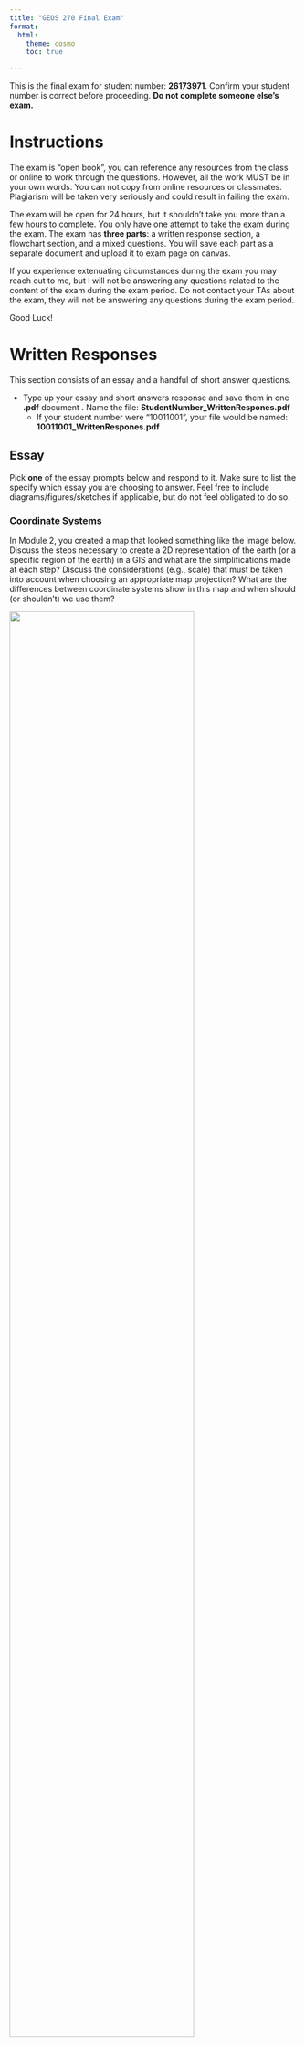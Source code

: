 ```yaml
---
title: "GEOS 270 Final Exam"
format:
  html:
    theme: cosmo
    toc: true

---
```



This is the final exam for student number: **26173971**.  Confirm your student number is correct before proceeding.  **Do not complete someone else's exam.** 


# Instructions

The exam is "open book", you can reference any resources from the class or online to work through the questions. However, all the work MUST be in your own words. You can not copy from online resources or classmates. Plagiarism will be taken very seriously and could result in failing the exam.

The exam will be open for 24 hours, but it shouldn't take you more than a few hours to complete.  You only have one attempt to take the exam during the exam.  The exam has **three parts**: a written response section, a flowchart section, and a mixed questions.  You will save each part as a separate document and upload it to exam page on canvas.

If you experience extenuating circumstances during the exam you may reach out to me, but I will not be answering any questions related to the content of the exam during the exam period. Do not contact your TAs about the exam, they will not be answering any questions during the exam period.

Good Luck!


# Written Responses

This section consists of an essay and a handful of short answer questions.

* Type up your essay and short answers response and save them in one **.pdf** document .  Name the file: **StudentNumber_WrittenRespones.pdf**
    * If your student number were "10011001", your file would be named: **10011001_WrittenRespones.pdf**


## Essay

Pick **one** of the essay prompts below and respond to it.  Make sure to list the specify which essay you are choosing to answer.  Feel free to include diagrams/figures/sketches if applicable, but do not feel obligated to do so.



### Coordinate Systems

In Module 2, you created a map that looked something like the image below. Discuss the steps necessary to create a 2D representation of the earth (or a specific region of the earth) in a GIS and what are the simplifications made at each step?  Discuss the considerations (e.g., scale) that must be taken into account when choosing an appropriate map projection?  What are the differences between coordinate systems show in this map and when should (or shouldn't) we use them?

![](images/Coordinate_System_Comparison.png){width=80%}








### Data Models

In Module 4, you assessed the relationship between housing cost and vegetation cover and created a map that looked something like the image below.  Discuss the key differences between raster and vector data; what type(s) of phenomena they are best suited to represent, and what does the term 'resolution' describe in the context of these data models, and how is resolution related to, and different from, the concept of scale?  How did you make use of both raster and vector data to investigate the relationship between housing cost and vegetation cover in Vancouver?

![](images/Van_NDVI_Map.png){width=80%}








## Short Answer

You can answer these questions briefly in sentence or bullet point format.





### Spatial Patterns

In lecture I contrasted agricultural systems (e.g., a corn field) with natural systems (e.g., a tundra ecosystem) when describing how we measure similarity or dissimilarity across space.  What were the terms used to describe similarity or dissimilarity across space?  Which one would best describe a corn field and which would better describe a tundra ecosystem and why?






### Autocorrelation

What is spatial auto-correlation? What are two tools we covered that we can use to create a continuous field from discrete point observations of phenomena that exhibit positive spatial auto-correlation?






### Raster Tools

Compare and contrast the raster calculator and weighted overlay tools.  Which of these tools (raster calculator or weighted overlay) did we use to identify the suitability Tsunami shelters in Port Alberni?  Could we have used the other tool (raster calculator or weighted overlay) instead?






### Select by Attribute

The table below contains a list records for different trees in an area.  The select by attribute tool can be used to query records in a table. For example, if I needed to find all the maple trees , I could select:\n\n<p><strong>Where:</strong> Species = Maple</p>




How would you use the select by attribute tool in ArcGIS Pro to select all the birch and pine trees over 35 yr old from the table above? Write out the query as it would be structured in the select by attribute tool, you can see the text above for a hint on how to format your answer. How many records would your query return?


|  A  | B | C |
|-----|--:|--:|
|Birch|  5| 50|
|Birch|  6| 75|
|Pine | 20| 35|
|Pine | 25| 45|
|Oak  | 10| 30|
|Maple| 35| 60|







### Resolution vs. File Size
    
You have two raster images that cover the exact same area (same extent).  Raster image 'A' is a DEM (one band) and a cell size of 100 m.  Raster image 'B' is an RGB color image (three bands) and a cell size of 25 m.  If raster A has a file size of 10 mb (megabytes), what is the approximate file size of layer B in mb?",



You have two raster images that cover the exact same area (same extent).  Raster image 'A' is a DEM (one band) and a cell size of 100 m.  Raster image 'B' is an RGB color image (three bands) and a cell size of 50 m.  If raster A has a file size of 10 mb (megabytes), what is the approximate file size of layer B in mb?",





# Flowchart 

Create a flow chart outlining how you would use GIS to answer the following prompt. Either draw your flowchart by hand, use this [online tool](https://app.diagrams.net/), or use another software package (eg. power point, etc.) and upload it here. Use appropriate symbology to differentiate between layers (inputs/ intermediate layers /outputs) and processes and use arrows to connect them. You can include a written response as well to further explain steps/choices in your model if you wish.

* Save the file as either a .pdf, png, or jpg and name it as follows: **StudentNumber_Flowchart.pdf**
  * If your student number were "10011001", your file would be named: **10011001_FlowChart.pdf**, **10011001_FlowChart.png**, or **10011001_FlowChart.jpg**, depending on the file type you chose.
* Make sure to upload the flowchart as a separate file.  Do not include it in your written answers or it **will not be marked**.



### Locations for a New Blue Jays Stadium

The Toronto Blue Jays are considering replacing the Rogers Centre with a new stadium. You have been hired by the city of Toronto to identify candidate sites for the new Blue Jays stadium. The ideal location must meet the following criteria:

* On land zoned for commercial or industrial development.
* At least 300 m away from any heritage buildings.
* Within 1000 m of a subway stop served by Line 1 or 2.
* Within 500 m of an arterial roadway.
* Outside of flood-prone areas (flood probability < 10%).

You have the following data to work with. Create a flowchart to show how you would go about identifying potential stadium locations.



|        A         |   B   | C  |      D      |                             E                             |
|------------------|-------|----|-------------|-----------------------------------------------------------|
|Zoning            |Polygon|.shp|UTM Zone 17 N|Zoning Class(Residential / Commercial / Industrial / etc.) |
|Heritage buildings|Points |.csv|WGS 1984     |Age / Address / Owner                                      |
|Subway stops      |Points |.shp|UTM Zone 17 N|Line(1/2/3/4)                                              |
|Roads             |Line   |.shp|UTM Zone 17 N|Type(Arterial / Highway / Street / Alleyway)               |
|Flood probability |Raster |.tif|UTM Zone 17 N|Annual flood probability (0-100%)                          |







# Mixed Questions

For these questions, download the answer sheet for your exam, which can be found [here](https://github.com/GEOS270/FinalExam/raw/main/sheets/0_AnswerSheet.zip).  

* It is **very important** make sure the file is named and formatted properly **before** you upload it.  
    * It should be formatted as follows: **StudentNumber_AnswerSheet.csv** .  
    * If your student number were "10011001", your file would be named: **10011001_AnswerSheet.csv**
  
* **Do not** upload the answer sheet as a .numbers, .xls, or any other type of file.   Only upload a .csv file for your answer sheet.
    * Canvas will convert .numbers, .xls, etc to a .pdf and which cannot be graded automatically.  
    * Answer sheets that cannot be graded automatically will incur a significant penalty.

* The answer sheet file is already named and formatted properly for you, but if you accidentally save in a different format need help exporting a .csv file, you can refer to the following instructions:
    * For the [Numbers](https://support.apple.com/en-ca/guide/numbers/tan3b922d4ad/mac) application on a Mac 
    * For [Excel](https://support.microsoft.com/en-au/office/save-a-workbook-to-text-format-txt-or-csv-3e9a9d6c-70da-4255-aa28-fcacf1f081e6) on Windows.





## Matching

Match the numbered items to the values from the answer bank.  Some answers may be used more than once.  Only type the letter corresponding to you choice on your answer sheet.  **Do not** type out the full word, only type the letter corresponding to the answer.  Answers are not case sensitive.

**1**	
Match the following data to their corresponding measurement scale:

Answer Bank: **a** Ratio	**b** Nominal	**c** Ordinal	**d** Interval	

 * **1.0**	
Temperature (Kelvin)


 * **1.1**	
Colors


 * **1.2**	
Tree Species


 * **1.3**	
Dog Size (Small/Medium/Large)


 * **1.4**	
Tree Species


 * **1.5**	
Monthly Income


 * **1.6**	
Temperature (Celsius)


 * **1.7**	
Letter Grade (e.g. A/B/C)




## Fill in the Blanks

Enter the words or phrases that best complete the statement.  Blanks are labelled with with an numeric code in brackets (e.g., [11.1]) which has a corresponding slot in your answer sheet.  Spelling does not need to be exact, but **make sure** to type out acronyms/abbreviations. For example, if the answer is *Geographic Information Science* but you entered **GIS**, your answer will be marked as incorrect.

**2**	
Metadata is [  <sub>2.0</sub>  ] about [  <sub>2.1</sub>  ].

**3**	
Spatial [  <sub>3.0</sub>  ] is the process of estimating the values between point observations to create a continuous surface. A common method known as [  <sub>3.1</sub>  ] uses a function to estimate cell values based on their proximity to a set of known point observations.

**4**	
[  <sub>4.0</sub>  ] is a technique that assigns spatial [  <sub>4.1</sub>  ] to text-based descriptions of locations (eg. street addresses).

**5**	
Random sampling is a/an [  <sub>5.0</sub>  ] method for collecting spatial information.  Stratified random sampling and cluster sampling are [  <sub>5.1</sub>  ] methods for collecting spatial information that are designed to help address some of the downsides of random sampling.

**6**	
Ptolemy's Geographia is the first known example of a(n) [  <sub>6.0</sub>  ]. It consisted of eight volumes and a [  <sub>6.1</sub>  ] world map.

**7**	
The [  <sub>7.0</sub>  ] arises when we aggregate individual data values into larger [  <sub>7.1</sub>  ] with arbitrary boundaries.

**8**	
NDVI is an index derived from satellite [  <sub>8.0</sub>  ] that can be used to gauge the health/density of [  <sub>8.1</sub>  ].



## Multiple Choice

Type the letter corresponding to you choice on your answer sheet.  **Do not** type out the full word, only type the letter corresponding to the answer.  Answers are not case sensitive.

**9.0**	
When making a map of global population density, you should use this type of projection to ensure accurate calculations:

* **a** Equal Area
* **b** Conformal Conic
* **c** Conformal Cylindrical
* **d** Equidistant Azimuthal
* **e** Universal Transverse Mercator


**10.0**	
This issue arises when we assume we can take data presented in aggregate and aggregate it again at a higher level.

* **a** Modifiable Aerial Unit Problem
* **b** Extrapolation Error
* **c** Atomistic Fallacy
* **d** Aggregation Error
* **e** Ecological Fallacy


**11.0**	
This metric gives us a sense of the dispersion in a data set, but it is not influenced by outliers.

* **a** Dispersion Index
* **b** Inter-Quartile Range
* **c** Standard Deviation
* **d** Mean
* **e** Range


**12.0**	
These chart/plots are best suited for showing the frequency distribution of a discrete variable

* **a** Histograms
* **b** Bar Charts
* **c** Box Plots
* **d** Scatter Plots
* **e** Line Charts


**13.0**	
Map Rock is a 12,000-year stone engraving that that shows a map of which river?

* **a** Snake River
* **b** Fraser River
* **c** Nile River
* **d** Murray Darling River
* **e** Dyje River


**14.0**	
This type of analysis lets us look at the relationship one variable has with another.

* **a** Linear Regression
* **b** Natural Breaks Classification
* **c** Random Forest
* **d** R2 Scoring
* **e** Line Plotting


**15.0**	
These chart/plots are best suited for showing the relationship between two variables:

* **a** Bar Charts
* **b** Scatter Plots
* **c** Histograms
* **d** Box Plots
* **e** Line Charts




## True False

Type the letter corresponding to you choice on your answer sheet.  **Do not** type out the full word, only type the letter corresponding to the answer.  Answers are not case sensitive.

**16.0**	
Neural Networks are a type of unsupervised classification method.

* **a** True
* **b** False


**17.0**	
Everything is related to everything else, but farther things are more closely related than nearer things.

* **a** False
* **b** True


**18.0**	
Tobler's law applies to spatial patterns, but it does not apply to temporal patterns.

* **a** True
* **b** False


**19.0**	
K-means is a type of unsupervised classification method.

* **a** True
* **b** False


**20.0**	
Box plots are well suited for looking at the spread of values within different classes.

* **a** True
* **b** False


